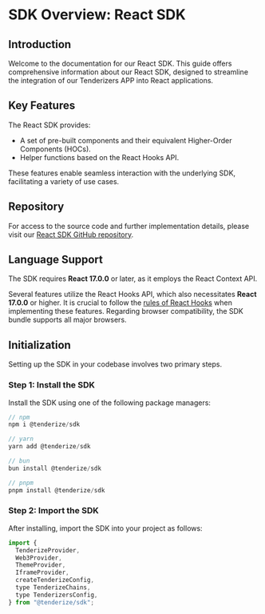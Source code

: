 # SDK Overview: React SDK

## Introduction

Welcome to the documentation for our React SDK. This guide offers comprehensive information about our React SDK, designed to streamline the integration of our Tenderizers APP into React applications.

## Key Features

The React SDK provides:

- A set of pre-built components and their equivalent Higher-Order Components (HOCs).
- Helper functions based on the React Hooks API.

These features enable seamless interaction with the underlying SDK, facilitating a variety of use cases.

## Repository

For access to the source code and further implementation details, please visit our [React SDK GitHub repository](https://github.com/Tenderize/sdk).

## Language Support

The SDK requires **React 17.0.0** or later, as it employs the React Context API.

Several features utilize the React Hooks API, which also necessitates **React 17.0.0** or higher. It is crucial to follow the [rules of React Hooks](https://reactjs.org/docs/hooks-rules.html) when implementing these features. Regarding browser compatibility, the SDK bundle supports all major browsers.

## Initialization

Setting up the SDK in your codebase involves two primary steps.

### Step 1: Install the SDK

Install the SDK using one of the following package managers:

```js filename="Install" copy
// npm
npm i @tenderize/sdk

// yarn
yarn add @tenderize/sdk

// bun
bun install @tenderize/sdk

// pnpm
pnpm install @tenderize/sdk
```

### Step 2: Import the SDK

After installing, import the SDK into your project as follows:

```js filename="Import" copy
import {
  TenderizeProvider,
  Web3Provider,
  ThemeProvider,
  IframeProvider,
  createTenderizeConfig,
  type TenderizeChains,
  type TenderizersConfig,
} from "@tenderize/sdk";
```

